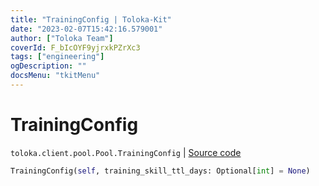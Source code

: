 ```yaml
---
title: "TrainingConfig | Toloka-Kit"
date: "2023-02-07T15:42:16.579001"
author: ["Toloka Team"]
coverId: F_bIcOYF9yjrxkPZrXc3
tags: ["engineering"]
ogDescription: ""
docsMenu: "tkitMenu"
---
```


# TrainingConfig
`toloka.client.pool.Pool.TrainingConfig` | [Source code](https://github.com/Toloka/toloka-kit/blob/v1.1.3/src/client/pool/__init__.py#L179)

```python
TrainingConfig(self, training_skill_ttl_days: Optional[int] = None)
```